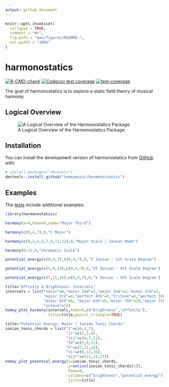 ```yaml
---
output: github_document
---
```


<!-- README.md is generated from README.Rmd. Please edit that file -->

```r
knitr::opts_chunk$set(
  collapse = TRUE,
  comment = "#>",
  fig.path = "man/figures/README-",
  out.width = "100%"
)
```

# harmonostatics

<!-- badges: start -->
[![R-CMD-check](https://github.com/homeymusic/a_field_theory_of_musical_harmony/actions/workflows/R-CMD-check.yaml/badge.svg)](https://github.com/homeymusic/a_field_theory_of_musical_harmony/actions/workflows/R-CMD-check.yaml)
[![Codecov test coverage](https://codecov.io/gh/homeymusic/a_field_theory_of_musical_harmony/branch/main/graph/badge.svg?token=RMOXE1JT89)](https://codecov.io/gh/homeymusic/a_field_theory_of_musical_harmony)
[![test-coverage](https://github.com/homeymusic/a_field_theory_of_musical_harmony/actions/workflows/test-coverage.yaml/badge.svg)](https://github.com/homeymusic/a_field_theory_of_musical_harmony/actions/workflows/test-coverage.yaml)
<!-- badges: end -->

The goal of harmonostatics is to explore a static field theory of musical harmony.


## Logical Overview 

![A Logical Overview of the Harmonostatics Package](images/logical_overview.png)

## Installation

You can install the development version of harmonostatics from [GitHub](https://github.com/) with:

``` r
# install.packages("devtools")
devtools::install_github("homeymusic/harmonostatics")
```

## Examples

The [tests](https://github.com/homeymusic/harmonostatics/tree/main/tests/testthat) include additional examples.

```r
library(harmonostatics)
```

```r
harmony(x=4,home=0,name="Major Third")
```

```r
harmony(c(0,4,7),0,"C Major")
```

```r
harmony(c(0,2,4,5,7,9,11,12),0,"Major Scale | Ionian Mode")
```

```r
harmony(0:12,0,"Chromatic Scale")
```

```r
potential_energy(c(0,4,7),c(0,4,7),0,"I Ionian - 1st Scale Degree")
```

```r
potential_energy(c(5,9,12),c(0,4,7),0,"IV Ionian - 4th Scale Degree")
```

```r
potential_energy(c(7,11,14),c(0,4,7),0,"V Ionian - 5th Scale Degree")
```

```r
title="Affinity & Brightness: Intervals"
intervals = list("tonic"=0,"minor 2nd"=1,"major 2nd"=2,"minor 3rd"=3,
                 "major 3rd"=4,"perfect 4th"=5,"tritone"=6,"perfect 5th"=7,
                 "minor 6th"=8, "major 6th"=9,"minor 7th"=10,"major 7th"=11,
                 "octave"=12)
homey_plot_harmony(intervals,home=0,c("brightness","affinity"),
                   title=title,pascal_triangle=TRUE)
```
```r
title="Potential Energy: Major | Ionian Tonic Chords"
ionian_tonic_chords = list("I"=c(0,4,7),
                           "ii"=c(2,5,9),
                           "iii"=c(4,7,11),
                           "IV"=c(5,9,12),
                           "V"=c(7,11,14),
                           "vi"=c(9,12,16),
                           "vii*"=c(11,14,17))
homey_plot_potential_energy(x=ionian_tonic_chords,
                            y=unlist(ionian_tonic_chords[1]),
                            home=0,
                            columns=c("brightness","potential_energy"), 
                            title=title)
```
